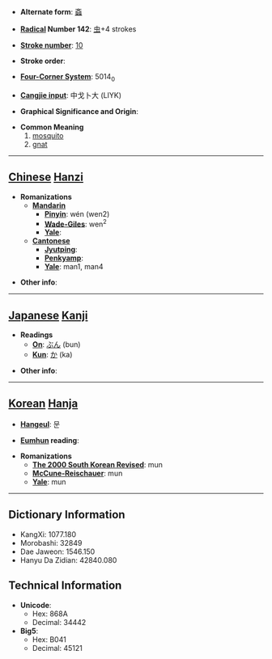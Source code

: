 * '''Alternate form''': [[螡]]

* '''[[Wiktionary:Chinese radical index| Radical]] Number 142''': [[Wiktionary:Chinese radical index 虫|虫]]+4 strokes

* '''[[Wiktionary:Chinese total strokes index|Stroke number]]''': [[Wiktionary:Chinese total strokes index 10|10]]

* '''Stroke order''': 

* '''[[Wiktionary:Chinese four corner index|Four-Corner System]]''': 5014<sub>0</sub>

* '''[[Wiktionary:Chinese Cangjie index|Cangjie input]]''': 中戈卜大 (LIYK)

* '''Graphical Significance and Origin''': 

* '''Common Meaning'''
*#[[mosquito]]
*# [[gnat]]


----

== [[Chinese]] [[Hanzi]] ==

* '''Romanizations'''
** '''[[Mandarin]]'''
*** '''[[Pinyin]]''': wén (wen2)
*** '''[[Wade-Giles]]''': wen<sup>2</sup>
*** '''[[Yale]]''': 
** '''[[Cantonese]]'''
*** '''[[Jyutping]]''':
*** '''[[Penkyamp]]''': 
*** '''[[Yale]]''': man1, man4

* '''Other info''': 

----

== [[Japanese]] [[Kanji]] ==

* '''Readings'''
** '''[[On]]''': [[ぶん]] (bun)
** '''[[Kun]]''': [[か]] (ka)

* '''Other info''':  

----

== [[Korean]] [[Hanja]] ==

* '''[[Hangeul]]''': 문

* '''[[Eumhun]] reading''': 

* '''Romanizations'''
** '''[[The 2000 South Korean Revised Romanization|The 2000 South Korean Revised]]''': mun
** '''[[McCune-Reischauer]]''': mun
** '''[[Yale]]''': mun

----

== Dictionary Information ==

* KangXi: 1077.180
* Morobashi: 32849
* Dae Jaweon: 1546.150
* Hanyu Da Zidian: 42840.080

== Technical Information ==

* '''Unicode''':
** Hex: 868A
** Decimal: 34442
* '''Big5''':
** Hex: B041
** Decimal: 45121